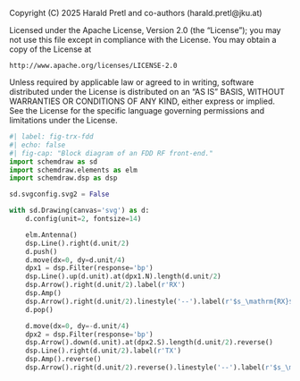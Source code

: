 ::: {.content-hidden}
Copyright (C) 2025 Harald Pretl and co-authors (harald.pretl@jku.at)

Licensed under the Apache License, Version 2.0 (the "License");
you may not use this file except in compliance with the License.
You may obtain a copy of the License at

    http://www.apache.org/licenses/LICENSE-2.0

Unless required by applicable law or agreed to in writing, software
distributed under the License is distributed on an "AS IS" BASIS,
WITHOUT WARRANTIES OR CONDITIONS OF ANY KIND, either express or implied.
See the License for the specific language governing permissions and
limitations under the License.
:::

```python
#| label: fig-trx-fdd
#| echo: false
#| fig-cap: "Block diagram of an FDD RF front-end." 
import schemdraw as sd
import schemdraw.elements as elm
import schemdraw.dsp as dsp

sd.svgconfig.svg2 = False

with sd.Drawing(canvas='svg') as d:
    d.config(unit=2, fontsize=14)

    elm.Antenna()
    dsp.Line().right(d.unit/2)
    d.push()
    d.move(dx=0, dy=d.unit/4)
    dpx1 = dsp.Filter(response='bp')
    dsp.Line().up(d.unit).at(dpx1.N).length(d.unit/2)
    dsp.Arrow().right(d.unit/2).label(r'RX')
    dsp.Amp()
    dsp.Arrow().right(d.unit/2).linestyle('--').label(r'$s_\mathrm{RX}$', 'right')
    d.pop()

    d.move(dx=0, dy=-d.unit/4)
    dpx2 = dsp.Filter(response='bp')
    dsp.Arrow().down(d.unit).at(dpx2.S).length(d.unit/2).reverse()
    dsp.Line().right(d.unit/2).label(r'TX')
    dsp.Amp().reverse()
    dsp.Arrow().right(d.unit/2).reverse().linestyle('--').label(r'$s_\mathrm{TX}$', 'right')
```
